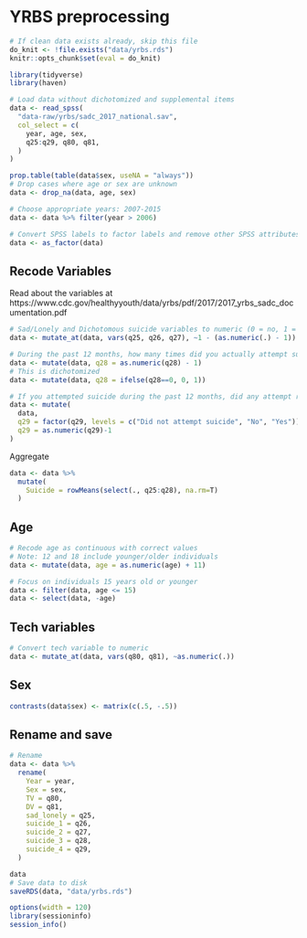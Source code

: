 # YRBS preprocessing

```r
# If clean data exists already, skip this file
do_knit <- !file.exists("data/yrbs.rds")
knitr::opts_chunk$set(eval = do_knit)
```

```r
library(tidyverse)
library(haven)
```

```r
# Load data without dichotomized and supplemental items
data <- read_spss(
  "data-raw/yrbs/sadc_2017_national.sav",
  col_select = c(
    year, age, sex,
    q25:q29, q80, q81,
  )
)
```

```r
prop.table(table(data$sex, useNA = "always"))
# Drop cases where age or sex are unknown
data <- drop_na(data, age, sex)
```

```r
# Choose appropriate years: 2007-2015
data <- data %>% filter(year > 2006)
```

```r
# Convert SPSS labels to factor labels and remove other SPSS attributes
data <- as_factor(data)
```

## Recode Variables

Read about the variables at
https://www.cdc.gov/healthyyouth/data/yrbs/pdf/2017/2017_yrbs_sadc_documentation.pdf

```r
# Sad/Lonely and Dichotomous suicide variables to numeric (0 = no, 1 = yes)
data <- mutate_at(data, vars(q25, q26, q27), ~1 - (as.numeric(.) - 1))
```

```r
# During the past 12 months, how many times did you actually attempt suicide?
data <- mutate(data, q28 = as.numeric(q28) - 1)
# This is dichotomized
data <- mutate(data, q28 = ifelse(q28==0, 0, 1))
```

```r
# If you attempted suicide during the past 12 months, did any attempt result in an injury, poisoning, or overdose that had to be treated by a doctor or nurse?
data <- mutate(
  data,
  q29 = factor(q29, levels = c("Did not attempt suicide", "No", "Yes")),
  q29 = as.numeric(q29)-1
)
```

Aggregate

```r
data <- data %>% 
  mutate(
    Suicide = rowMeans(select(., q25:q28), na.rm=T)
  ) 
```

## Age

```r
# Recode age as continuous with correct values
# Note: 12 and 18 include younger/older individuals
data <- mutate(data, age = as.numeric(age) + 11)
```

```r
# Focus on individuals 15 years old or younger
data <- filter(data, age <= 15)
data <- select(data, -age)
```

## Tech variables

```r
# Convert tech variable to numeric
data <- mutate_at(data, vars(q80, q81), ~as.numeric(.))
```

## Sex

```r
contrasts(data$sex) <- matrix(c(.5, -.5))
```


## Rename and save

```r
# Rename
data <- data %>%
  rename(
    Year = year,
    Sex = sex,
    TV = q80,
    DV = q81,
    sad_lonely = q25,
    suicide_1 = q26,
    suicide_2 = q27,
    suicide_3 = q28,
    suicide_4 = q29,
  )
```

```r
data
# Save data to disk
saveRDS(data, "data/yrbs.rds")
```

```r
options(width = 120)
library(sessioninfo)
session_info()
```

